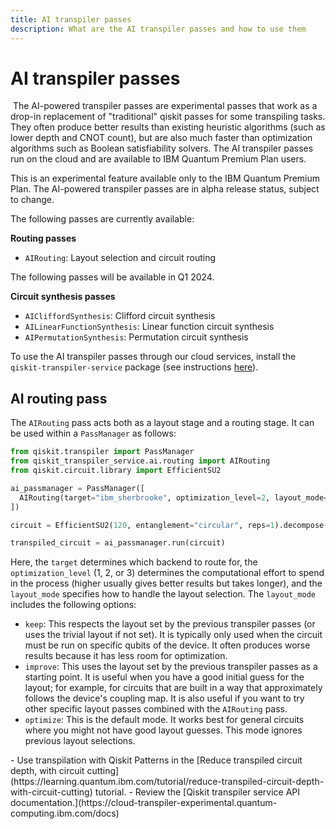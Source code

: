 ```yaml
---
title: AI transpiler passes
description: What are the AI transpiler passes and how to use them
---
```


# AI transpiler passes

​
The AI-powered transpiler passes are experimental passes that work as a drop-in replacement of "traditional" qiskit passes for some transpiling tasks. They often produce better results than existing heuristic algorithms (such as lower depth and CNOT count), but are also much faster than optimization algorithms such as Boolean satisfiability solvers. The AI transpiler passes run on the cloud and are available to IBM Quantum Premium Plan users.

<Admonition type="note">
    This is an experimental feature available only to the IBM Quantum Premium Plan.
    The AI-powered transpiler passes are in alpha release status, subject to change.
</Admonition>

The following passes are currently available:

**Routing passes**

-   `AIRouting`: Layout selection and circuit routing

The following passes will be available in Q1 2024.

**Circuit synthesis passes**

-   `AICliffordSynthesis`: Clifford circuit synthesis
-   `AILinearFunctionSynthesis`: Linear function circuit synthesis
-   `AIPermutationSynthesis`: Permutation circuit synthesis

To use the AI transpiler passes through our cloud services, install the `qiskit-transpiler-service` package (see instructions [here](qiskit-transpiler-service#install-transpiler-service)).

## AI routing pass

The `AIRouting` pass acts both as a layout stage and a routing stage. It can be used within a `PassManager` as follows:

```python
from qiskit.transpiler import PassManager
from qiskit_transpiler_service.ai.routing import AIRouting
from qiskit.circuit.library import EfficientSU2

ai_passmanager = PassManager([
  AIRouting(target="ibm_sherbrooke", optimization_level=2, layout_mode="optimize")
])

circuit = EfficientSU2(120, entanglement="circular", reps=1).decompose()

transpiled_circuit = ai_passmanager.run(circuit)
```

Here, the `target` determines which backend to route for, the `optimization_level` (1, 2, or 3) determines the computational effort to spend in the process (higher usually gives better results but takes longer), and the `layout_mode` specifies how to handle the layout selection.
The `layout_mode` includes the following options:

-   `keep`: This respects the layout set by the previous transpiler passes (or uses the trivial layout if not set). It is typically only used when the circuit must be run on specific qubits of the device. It often produces worse results because it has less room for optimization.
-   `improve`: This uses the layout set by the previous transpiler passes as a starting point. It is useful when you have a good initial guess for the layout; for example, for circuits that are built in a way that approximately follows the device's coupling map. It is also useful if you want to try other specific layout passes combined with the `AIRouting` pass.
-   `optimize`: This is the default mode. It works best for general circuits where you might not have good layout guesses. This mode ignores previous layout selections.

<Admonition type="tip" title="Recommendations">
    - Use transpilation with Qiskit Patterns in the [Reduce transpiled circuit depth, with circuit cutting](https://learning.quantum.ibm.com/tutorial/reduce-transpiled-circuit-depth-with-circuit-cutting) tutorial.
    - Review the [Qiskit transpiler service API documentation.](https://cloud-transpiler-experimental.quantum-computing.ibm.com/docs)
</Admonition>
